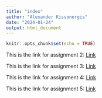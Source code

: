 ```yaml
---
title: "index"
author: "Alexander Kissonergis"
date: "2024-01-24"
output: html_document
---
```


```r
knitr::opts_chunk$set(echo = TRUE)
```


This is the link for assignment 2: [Link](newpage.html)

This is the link for assignment 3: [Link](Homework_3.html)

This is the link for assignment 4: [Link](Homework_4.html)

This is the link for assignment 5: [Link](Homework_5.html)

